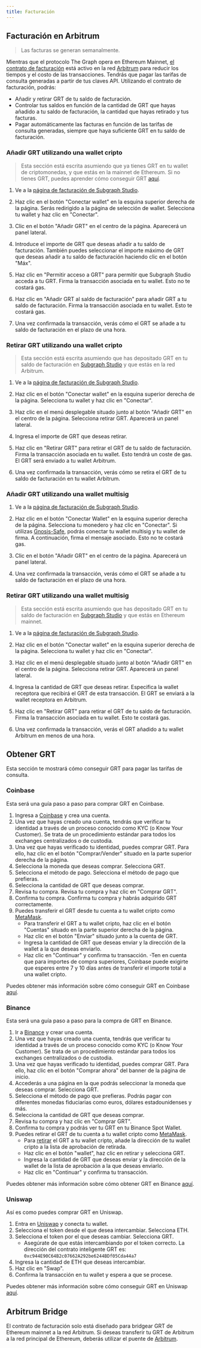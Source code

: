 ```yaml
---
title: Facturación
---
```


## Facturación en Arbitrum

> Las facturas se generan semanalmente.

Mientras que el protocolo The Graph opera en Ethereum Mainnet, [el contrato de facturación](https://arbiscan.io/address/0x1b07d3344188908fb6deceac381f3ee63c48477a) está activo en la red [Arbitrum](https://arbitrum.io/) para reducir los tiempos y el costo de las transacciones. Tendrás que pagar las tarifas de consulta generadas a partir de tus claves API. Utilizando el contrato de facturación, podrás:

- Añadir y retirar GRT de tu saldo de facturación.
- Controlar tus saldos en función de la cantidad de GRT que hayas añadido a tu saldo de facturación, la cantidad que hayas retirado y tus facturas.
- Pagar automáticamente las facturas en función de las tarifas de consulta generadas, siempre que haya suficiente GRT en tu saldo de facturación.

### Añadir GRT utilizando una wallet cripto

> Esta sección está escrita asumiendo que ya tienes GRT en tu wallet de criptomonedas, y que estás en la mainnet de Ethereum. Si no tienes GRT, puedes aprender cómo conseguir GRT [aquí](#getting-grt).

1. Ve a la [página de facturación de Subgraph Studio](https://thegraph.com/studio/billing/).

2. Haz clic en el botón "Conectar wallet" en la esquina superior derecha de la página. Serás redirigido a la página de selección de wallet. Selecciona tu wallet y haz clic en "Conectar".

3. Clic en el botón "Añadir GRT" en el centro de la página. Aparecerá un panel lateral.

4. Introduce el importe de GRT que deseas añadir a tu saldo de facturación. También puedes seleccionar el importe máximo de GRT que deseas añadir a tu saldo de facturación haciendo clic en el botón "Máx".

5. Haz clic en "Permitir acceso a GRT" para permitir que Subgraph Studio acceda a tu GRT. Firma la transacción asociada en tu wallet. Esto no te costará gas.

6. Haz clic en "Añadir GRT al saldo de facturación" para añadir GRT a tu saldo de facturación. Firma la transacción asociada en tu wallet. Esto te costará gas.

7. Una vez confirmada la transacción, verás cómo el GRT se añade a tu saldo de facturación en el plazo de una hora.

### Retirar GRT utilizando una wallet cripto

> Esta sección está escrita asumiendo que has depositado GRT en tu saldo de facturación en [Subgraph Studio](https://thegraph.com/studio/billing/) y que estás en la red Arbitrum.

1. Ve a la [página de facturación de Subgraph Studio](https://thegraph.com/studio/billing/).

2. Haz clic en el botón "Conectar wallet" en la esquina superior derecha de la página. Selecciona tu wallet y haz clic en "Conectar".

3. Haz clic en el menú desplegable situado junto al botón "Añadir GRT" en el centro de la página. Selecciona retirar GRT. Aparecerá un panel lateral.

4. Ingresa el importe de GRT que deseas retirar.

5. Haz clic en "Retirar GRT" para retirar el GRT de tu saldo de facturación. Firma la transacción asociada en tu wallet. Esto tendrá un coste de gas. El GRT será enviado a tu wallet Arbitrum.

6. Una vez confirmada la transacción, verás cómo se retira el GRT de tu saldo de facturación en tu wallet Arbitrum.

### Añadir GRT utilizando una wallet multisig

1. Ve a la [página de facturación de Subgraph Studio](https://thegraph.com/studio/billing/).

2. Haz clic en el botón "Conectar Wallet" en la esquina superior derecha de la página. Selecciona tu monedero y haz clic en "Conectar". Si utilizas [Gnosis-Safe](https://gnosis-safe.io/), podrás conectar tu wallet multisig y tu wallet de firma. A continuación, firma el mensaje asociado. Esto no te costará gas.

3. Clic en el botón "Añadir GRT" en el centro de la página. Aparecerá un panel lateral.

4. Una vez confirmada la transacción, verás cómo el GRT se añade a tu saldo de facturación en el plazo de una hora.

### Retirar GRT utilizando una wallet multisig

> Esta sección está escrita asumiendo que has depositado GRT en tu saldo de facturación en [Subgraph Studio](https://thegraph.com/studio/billing/) y que estás en Ethereum mainnet.

1. Ve a la [página de facturación de Subgraph Studio](https://thegraph.com/studio/billing/).

2. Haz clic en el botón "Conectar wallet" en la esquina superior derecha de la página. Selecciona tu wallet y haz clic en "Conectar".

3. Haz clic en el menú desplegable situado junto al botón "Añadir GRT" en el centro de la página. Selecciona retirar GRT. Aparecerá un panel lateral.

4. Ingresa la cantidad de GRT que deseas retirar. Especifica la wallet receptora que recibirá el GRT de esta transacción. El GRT se enviará a la wallet receptora en Arbitrum.

5. Haz clic en "Retirar GRT" para retirar el GRT de tu saldo de facturación. Firma la transacción asociada en tu wallet. Esto te costará gas.

6. Una vez confirmada la transacción, verás el GRT añadido a tu wallet Arbitrum en menos de una hora.

## Obtener GRT

Esta sección te mostrará cómo conseguir GRT para pagar las tarifas de consulta.

### Coinbase

Esta será una guía paso a paso para comprar GRT en Coinbase.

1. Ingresa a [Coinbase](https://www.coinbase.com/) y crea una cuenta.
2. Una vez que hayas creado una cuenta, tendrás que verificar tu identidad a través de un proceso conocido como KYC (o Know Your Customer). Se trata de un procedimiento estándar para todos los exchanges centralizados o de custodia.
3. Una vez que hayas verificado tu identidad, puedes comprar GRT. Para ello, haz clic en el botón "Comprar/Vender" situado en la parte superior derecha de la página.
4. Selecciona la moneda que deseas comprar. Selecciona GRT.
5. Selecciona el método de pago. Selecciona el método de pago que prefieras.
6. Selecciona la cantidad de GRT que deseas comprar.
7. Revisa tu compra. Revisa tu compra y haz clic en "Comprar GRT".
8. Confirma tu compra. Confirma tu compra y habrás adquirido GRT correctamente.
9. Puedes transferir el GRT desde tu cuenta a tu wallet cripto como [MetaMask](https://metamask.io/).
   - Para transferir el GRT a tu wallet cripto, haz clic en el botón "Cuentas" situado en la parte superior derecha de la página.
   - Haz clic en el botón "Enviar" situado junto a la cuenta de GRT.
   - Ingresa la cantidad de GRT que deseas enviar y la dirección de la wallet a la que deseas enviarlo.
   - Haz clic en "Continuar" y confirma tu transacción. -Ten en cuenta que para importes de compra superiores, Coinbase puede exigirte que esperes entre 7 y 10 días antes de transferir el importe total a una wallet cripto.

Puedes obtener más información sobre cómo conseguir GRT en Coinbase [aquí](https://help.coinbase.com/en/coinbase/trading-and-funding/buying-selling-or-converting-crypto/how-do-i-buy-digital-currency).

### Binance

Esta será una guía paso a paso para la compra de GRT en Binance.

1. Ir a [Binance](https://www.binance.com/en) y crear una cuenta.
2. Una vez que hayas creado una cuenta, tendrás que verificar tu identidad a través de un proceso conocido como KYC (o Know Your Customer). Se trata de un procedimiento estándar para todos los exchanges centralizados o de custodia.
3. Una vez que hayas verificado tu identidad, puedes comprar GRT. Para ello, haz clic en el botón "Comprar ahora" del banner de la página de inicio.
4. Accederás a una página en la que podrás seleccionar la moneda que deseas comprar. Selecciona GRT.
5. Selecciona el método de pago que prefieras. Podrás pagar con diferentes monedas fiduciarias como euros, dólares estadounidenses y más.
6. Selecciona la cantidad de GRT que deseas comprar.
7. Revisa tu compra y haz clic en "Comprar GRT".
8. Confirma tu compra y podrás ver tu GRT en tu Binance Spot Wallet.
9. Puedes retirar el GRT de tu cuenta a tu wallet cripto como [MetaMask](https://metamask.io/).
   - Para [retirar](https://www.binance.com/en/blog/ecosystem/how-to-transfer-crypto-from-binance-to-trust-wallet-8305050796630181570) el GRT a tu wallet cripto, añade la dirección de tu wallet cripto a la lista de aprobación de retirada.
   - Haz clic en el botón "wallet", haz clic en retirar y selecciona GRT.
   - Ingresa la cantidad de GRT que deseas enviar y la dirección de la wallet de la lista de aprobación a la que deseas enviarlo.
   - Haz clic en "Continuar" y confirma tu transacción.

Puedes obtener más información sobre cómo obtener GRT en Binance [aquí](https://www.binance.com/en/support/faq/how-to-buy-cryptocurrency-on-binance-homepage-400c38f5e0cd4b46a1d0805c296b5582).

### Uniswap

Así es como puedes comprar GRT en Uniswap.

1. Entra en [Uniswap](https://app.uniswap.org/#/swap) y conecta tu wallet.
2. Selecciona el token desde el que desea intercambiar. Selecciona ETH.
3. Selecciona el token por el que deseas cambiar. Selecciona GRT.
   - Asegúrate de que estás intercambiando por el token correcto. La dirección del contrato inteligente GRT es: `0xc944E90C64B2c07662A292be6244BDf05Cda44a7`
4. Ingresa la cantidad de ETH que deseas intercambiar.
5. Haz clic en "Swap".
6. Confirma la transacción en tu wallet y espera a que se procese.

Puedes obtener más información sobre cómo conseguir GRT en Uniswap [aquí](https://support.uniswap.org/hc/en-us/articles/8370549680909-How-to-Swap-Tokens-).

## Arbitrum Bridge

El contrato de facturación solo está diseñado para bridgear GRT de Ethereum mainnet a la red Arbitrum. Si deseas transferir tu GRT de Arbitrum a la red principal de Ethereum, deberás utilizar el puente de [Arbitrum](https://bridge.arbitrum.io/?l2ChainId=42161).
